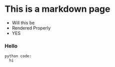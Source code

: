  # This is a markdown page

 - Will this be
 - Rendered Properly
 - YES

### Hello 

```
python code:
  hi
```

